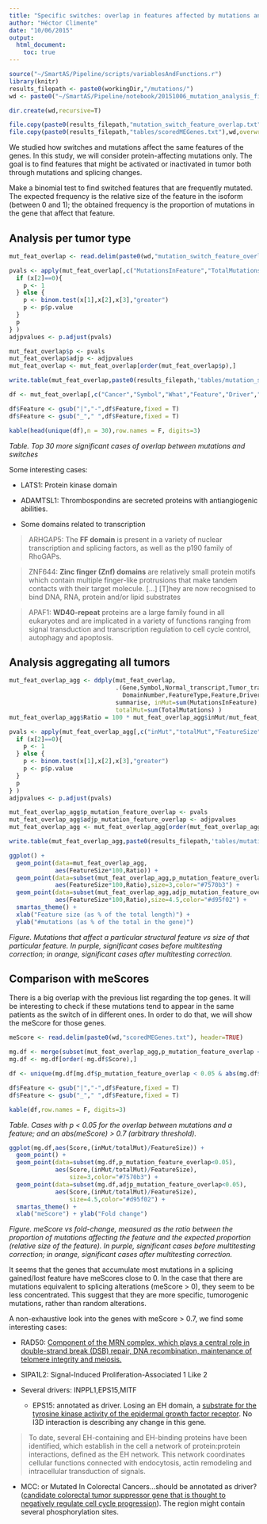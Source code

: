 ```yaml
---
title: "Specific switches: overlap in features affected by mutations and switches"
author: "Héctor Climente"
date: "10/06/2015"
output:
  html_document:
    toc: true
---
```


```r
source("~/SmartAS/Pipeline/scripts/variablesAndFunctions.r")
library(knitr)
results_filepath <- paste0(workingDir,"/mutations/")
wd <- paste0("~/SmartAS/Pipeline/notebook/20151006_mutation_analysis_files/data/")
```

```r
dir.create(wd,recursive=T)

file.copy(paste0(results_filepath,"mutation_switch_feature_overlap.txt"),wd,overwrite = T)
file.copy(paste0(results_filepath,"tables/scoredMEGenes.txt"),wd,overwrite = T)
```

We studied how switches and mutations affect the same features of the genes. In this study, we will consider protein-affecting mutations only. The goal is to find features that might be activated or inactivated in tumor both through mutations and splicing changes.

Make a binomial test to find switched features that are frequently mutated. The expected frequency is the relative size of the feature in the isoform (between 0 and 1); the obtained frequency is the proportion of mutations in the gene that affect that feature.

## Analysis per tumor type
```r
mut_feat_overlap <- read.delim(paste0(wd,"mutation_switch_feature_overlap.txt"), header=TRUE)

pvals <- apply(mut_feat_overlap[,c("MutationsInFeature","TotalMutations","FeatureSize")],1, function(x){ 
  if (x[2]==0){
    p <- 1
  } else {
    p <- binom.test(x[1],x[2],x[3],"greater")
    p <- p$p.value
  }
  p
} )
adjpvalues <- p.adjust(pvals)

mut_feat_overlap$p <- pvals
mut_feat_overlap$adjp <- adjpvalues
mut_feat_overlap <- mut_feat_overlap[order(mut_feat_overlap$p),]

write.table(mut_feat_overlap,paste0(results_filepath,'tables/mutation_switch_feature_overlap_withPVals.txt'),quote=F,col.names=T,sep="\t",row.names=FALSE)
```

```r
df <- mut_feat_overlap[,c("Cancer","Symbol","What","Feature","Driver","p","adjp")]

df$Feature <- gsub("|","-",df$Feature,fixed = T)
df$Feature <- gsub("_"," ",df$Feature,fixed = T)

kable(head(unique(df),n = 30),row.names = F, digits=3)

```

*Table. Top 30 more significant cases of overlap between mutations and switches*

Some interesting cases:

* LATS1: Protein kinase domain

* ADAMTSL1: Thrombospondins are secreted proteins with antiangiogenic abilities. 

* Some domains related to transcription

> ARHGAP5: The **FF domain** is present in a variety of nuclear transcription and splicing factors, as well as the p190 family of RhoGAPs.

> ZNF644: **Zinc finger (Znf) domains** are relatively small protein motifs which contain multiple finger-like protrusions that make tandem contacts with their target molecule. [...] [T]hey are now recognised to bind DNA, RNA, protein and/or lipid substrates

> APAF1: **WD40-repeat** proteins are a large family found in all eukaryotes and are implicated in a variety of functions ranging from signal transduction and transcription regulation to cell cycle control, autophagy and apoptosis.


## Analysis aggregating all tumors
```r
mut_feat_overlap_agg <- ddply(mut_feat_overlap,
                              .(Gene,Symbol,Normal_transcript,Tumor_transcript,What,
                                DomainNumber,FeatureType,Feature,Driver,FeatureSize), 
                              summarise, inMut=sum(MutationsInFeature), 
                              totalMut=sum(TotalMutations) )
mut_feat_overlap_agg$Ratio = 100 * mut_feat_overlap_agg$inMut/mut_feat_overlap_agg$totalMut

pvals <- apply(mut_feat_overlap_agg[,c("inMut","totalMut","FeatureSize")],1, function(x){ 
  if (x[2]==0){
    p <- 1
  } else {
    p <- binom.test(x[1],x[2],x[3],"greater")
    p <- p$p.value
  }
  p
} )
adjpvalues <- p.adjust(pvals)

mut_feat_overlap_agg$p_mutation_feature_overlap <- pvals
mut_feat_overlap_agg$adjp_mutation_feature_overlap <- adjpvalues
mut_feat_overlap_agg <- mut_feat_overlap_agg[order(mut_feat_overlap_agg$p_mutation_feature_overlap),]

write.table(mut_feat_overlap_agg,paste0(results_filepath,'tables/mutation_switch_feature_overlap_allCancers_withPVals.txt'),quote=F,col.names=T,sep="\t",row.names=FALSE)

```

```r
ggplot() + 
  geom_point(data=mut_feat_overlap_agg,
             aes(FeatureSize*100,Ratio)) + 
  geom_point(data=subset(mut_feat_overlap_agg,p_mutation_feature_overlap<0.05),
             aes(FeatureSize*100,Ratio),size=3,color="#7570b3") + 
  geom_point(data=subset(mut_feat_overlap_agg,adjp_mutation_feature_overlap<0.05),
             aes(FeatureSize*100,Ratio),size=4.5,color="#d95f02") + 
  smartas_theme() + 
  xlab("Feature size (as % of the total length)") + 
  ylab("#mutations (as % of the total in the gene)")
```

*Figure. Mutations that affect a particular structural feature vs size of that particular feature. In purple, significant cases before multitesting correction; in orange, significant cases after multitesting correction.*

## Comparison with meScores
There is a big overlap with the previous list regarding the top genes. It will be interesting to check if these mutations tend to appear in the same patients as the switch of in different ones. In order to do that, we will show the meScore for those genes.

```r
meScore <- read.delim(paste0(wd,"scoredMEGenes.txt"), header=TRUE)

mg.df <- merge(subset(mut_feat_overlap_agg,p_mutation_feature_overlap < 0.05),meScore,by.x=c("Gene","Symbol","Normal_transcript","Tumor_transcript"),by.y=c("Gene","Symbol","nTx","tTx"))
mg.df <- mg.df[order(-mg.df$Score),]
```

```r
df <- unique(mg.df[mg.df$p_mutation_feature_overlap < 0.05 & abs(mg.df$Score) > 0.7, c("Symbol","What","Feature","Driver","Score")])

df$Feature <- gsub("|","-",df$Feature,fixed = T)
df$Feature <- gsub("_"," ",df$Feature,fixed = T)

kable(df,row.names = F, digits=3)
```

*Table. Cases with p < 0.05 for the overlap between mutations and a feature; and an abs(meScore) > 0.7 (arbitrary threshold).*

```r
ggplot(mg.df,aes(Score,(inMut/totalMut)/FeatureSize)) + 
  geom_point() + 
  geom_point(data=subset(mg.df,p_mutation_feature_overlap<0.05),
             aes(Score,(inMut/totalMut)/FeatureSize),
                 size=3,color="#7570b3") + 
  geom_point(data=subset(mg.df,adjp_mutation_feature_overlap<0.05),
             aes(Score,(inMut/totalMut)/FeatureSize),
                 size=4.5,color="#d95f02") + 
  smartas_theme() + 
  xlab("meScore") + ylab("Fold change")
```

*Figure. meScore vs fold-change, measured as the ratio between the proportion of mutations affecting the feature and the expected proportion (relative size of the feature). In purple, significant cases before multitesting correction; in orange, significant cases after multitesting correction.*

It seems that the genes that accumulate most mutations in a splicing gained/lost feature have meScores close to 0. In the case that there are mutations equivalent to splicing alterations (meScore > 0), they seem to be less concentrated. This suggest that they are more specific, tumorogenic mutations, rather than random alterations.

A non-exhaustive look into the genes with meScore > 0.7, we find some interesting cases:

* RAD50: [Component of the MRN complex, which plays a central role in double-strand break (DSB) repair, DNA recombination, maintenance of telomere integrity and meiosis.](http://www.uniprot.org/uniprot/Q92878)

* SIPA1L2: Signal-Induced Proliferation-Associated 1 Like 2

* Several drivers: INPPL1,EPS15,MITF

  * EPS15: annotated as driver. Losing an EH domain, a [substrate for the tyrosine kinase activity of the epidermal growth factor receptor](http://www.ncbi.nlm.nih.gov/pubmed/11911876). No I3D interaction is describing any change in this gene.

> To date, several EH-containing and EH-binding proteins have been identified, which establish in the cell a network of protein:protein interactions, defined as the EH network. This network coordinates cellular functions connected with endocytosis, actin remodeling and intracellular transduction of signals.

* MCC: or Mutated In Colorectal Cancers...should be annotated as driver? ([candidate colorectal tumor suppressor gene that is thought to negatively regulate cell cycle progression](http://www.genecards.org/cgi-bin/carddisp.pl?gene=MCC)). The region might contain several phosphorylation sites.